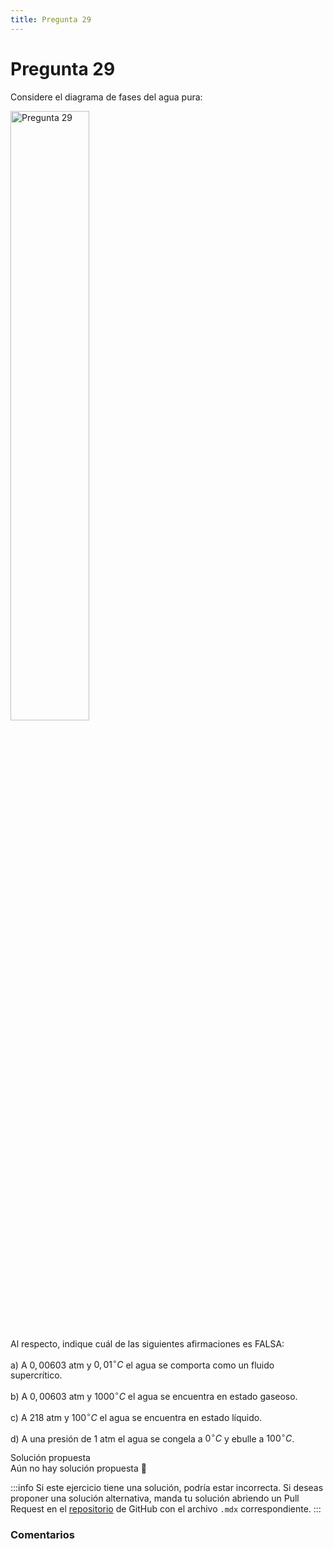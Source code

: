 ```yaml
---
title: Pregunta 29
---
```



# Pregunta 29

Considere el diagrama de fases del agua pura:

<Image
  src="science/chemistry/exercises/2024-2/p29/image.png"
  alt="Pregunta 29"
  width="50%"
/>

Al respecto, indique cuál de las siguientes afirmaciones es FALSA:

a) A $0,00603$ atm y $0,01^\circ C$ el agua se comporta como un fluido supercrítico.

b) A $0,00603$ atm y $1000^\circ C$ el agua se encuentra en estado gaseoso.

c) A 218 atm y $100^\circ C$ el agua se encuentra en estado líquido.

d) A una presión de 1 atm el agua se congela a $0^\circ C$ y ebulle a $100^\circ C$.

<MDXDetails>
<summary>Solución propuesta</summary>

<div className="exercise">
Aún no hay solución propuesta 🥲
</div>

:::info
Si este ejercicio tiene una solución, podría estar incorrecta. Si deseas proponer una solución alternativa, manda tu solución abriendo
un Pull Request en el [repositorio](https://github.com/crow-rojas/apuntes-fundamentals/pulls) de GitHub con el archivo
`.mdx` correspondiente.
:::

</MDXDetails>

### Comentarios

<Disqus
  url="https://crow-rojas.github.io/apuntes-fundamentals/docs/science/chemistry/exercises/2024-2/p29"
  identifier="docs/science/chemistry/exercises/2024-2/p29"
  title="2024-2 Quimica - Pregunta 29"
/>
